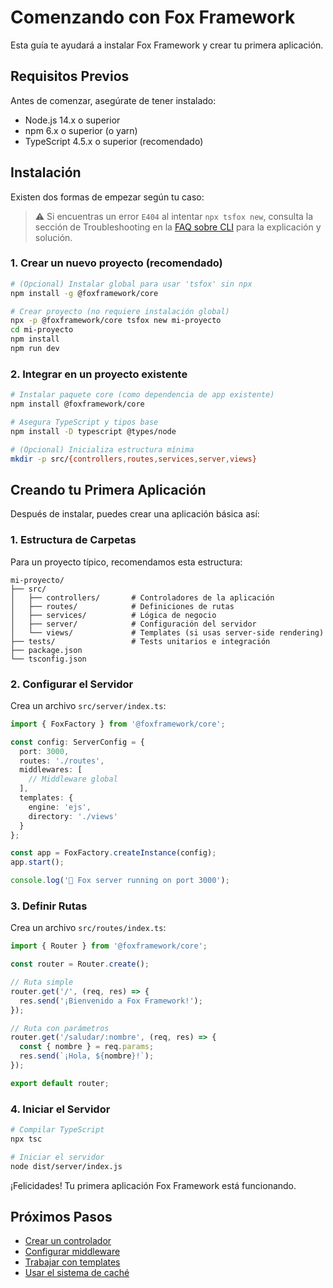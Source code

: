 # Comenzando con Fox Framework

Esta guía te ayudará a instalar Fox Framework y crear tu primera aplicación.

## Requisitos Previos

Antes de comenzar, asegúrate de tener instalado:

- Node.js 14.x o superior
- npm 6.x o superior (o yarn)
- TypeScript 4.5.x o superior (recomendado)

## Instalación

Existen dos formas de empezar según tu caso:

> ⚠️ Si encuentras un error `E404` al intentar `npx tsfox new`, consulta la sección de Troubleshooting en la [FAQ sobre CLI](/docs/faq#error-404-al-ejecutar-npx-tsfox) para la explicación y solución.

### 1. Crear un nuevo proyecto (recomendado)

```bash
# (Opcional) Instalar global para usar 'tsfox' sin npx
npm install -g @foxframework/core

# Crear proyecto (no requiere instalación global)
npx -p @foxframework/core tsfox new mi-proyecto
cd mi-proyecto
npm install
npm run dev
```

### 2. Integrar en un proyecto existente

```bash
# Instalar paquete core (como dependencia de app existente)
npm install @foxframework/core

# Asegura TypeScript y tipos base
npm install -D typescript @types/node

# (Opcional) Inicializa estructura mínima
mkdir -p src/{controllers,routes,services,server,views}
```

## Creando tu Primera Aplicación

Después de instalar, puedes crear una aplicación básica así:

### 1. Estructura de Carpetas

Para un proyecto típico, recomendamos esta estructura:

```
mi-proyecto/
├── src/
│   ├── controllers/       # Controladores de la aplicación
│   ├── routes/            # Definiciones de rutas
│   ├── services/          # Lógica de negocio
│   ├── server/            # Configuración del servidor
│   └── views/             # Templates (si usas server-side rendering)
├── tests/                 # Tests unitarios e integración
├── package.json
└── tsconfig.json
```

### 2. Configurar el Servidor

Crea un archivo `src/server/index.ts`:

```typescript
import { FoxFactory } from '@foxframework/core';

const config: ServerConfig = {
  port: 3000,
  routes: './routes',
  middlewares: [
    // Middleware global
  ],
  templates: {
    engine: 'ejs',
    directory: './views'
  }
};

const app = FoxFactory.createInstance(config);
app.start();

console.log('🦊 Fox server running on port 3000');
```

### 3. Definir Rutas

Crea un archivo `src/routes/index.ts`:

```typescript
import { Router } from '@foxframework/core';

const router = Router.create();

// Ruta simple
router.get('/', (req, res) => {
  res.send('¡Bienvenido a Fox Framework!');
});

// Ruta con parámetros
router.get('/saludar/:nombre', (req, res) => {
  const { nombre } = req.params;
  res.send(`¡Hola, ${nombre}!`);
});

export default router;
```

### 4. Iniciar el Servidor

```bash
# Compilar TypeScript
npx tsc

# Iniciar el servidor
node dist/server/index.js
```

¡Felicidades! Tu primera aplicación Fox Framework está funcionando.

## Próximos Pasos

- [Crear un controlador](/docs/controllers)
- [Configurar middleware](/docs/middleware)
- [Trabajar con templates](/docs/templates)
- [Usar el sistema de caché](/docs/cache-system)

